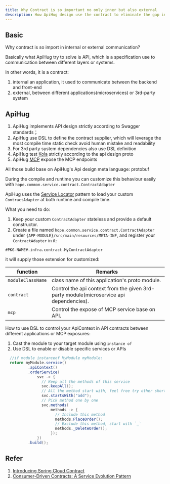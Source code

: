 ```yaml
---
title: Why Contract is so important no only inner but also external
description: How ApiHug design use the contract to eliminate the gap inner and external
---
```




## Basic

<TipInfo>
  Why contract is so import in internal or external communication?
</TipInfo>

Basically what ApiHug try to solve is API, which is a specification use to communication between different layers or systems. 

In other words, it is a contract:

1. internal an application, it used to communicate between the backend and front-end
2. external, between different applications(microservices) or 3rd-party system


## ApiHug

1. ApiHug implements API design strictly according to Swagger standards；
2. ApiHug use DSL to define the contract supplier, which will leverage the most compile time static check avoid human mistake and readability
3. For 3rd party system dependencies also use DSL definition
4. ApiHug test [Kola](/docs/kola) strictly according to the api design proto
5. ApiHug [MCP](/docs/mcp/001_start) expose the MCP endpoints 

All those build base on ApiHug's Api design meta language: protobuf

During the compile and runtime you can customize this behaviour easily with `hope.common.service.contract.ContractAdapter`

ApiHug uses the [Service Locator](https://www.oracle.com/java/technologies/service-locator.html) pattern to load your custom `ContractAdapter` at both runtime and compile time.

What you need to do:

1. Keep your custom `ContractAdapter` stateless and provide a default constructor.
2. Create a file named `hope.common.service.contract.ContractAdapter` under `{APP-MODULE}/src/main/resources/META-INF`, and register your `ContractAdapter` in it:

```
#PKG-NAME#.infra.contract.MyContractAdapter
```

it will supply those extension for customized:


| function          | Remarks                                                                                 |
|-------------------|-----------------------------------------------------------------------------------------|
| `moduleClassName` | class name of this application's proto module.                                          |
| `contract`        | Control the api context from the given 3rd-party module(microservice api dependencies). |
| `mcp`             | Control the expose of MCP service base on API.                                          |

How to use DSL to control your ApiContext in API contracts between different applications or MCP exposures:

1. Cast the module to your target module using `instance of`
2. Use DSL to enable or disable specific services or APIs

```java
  //if module instanceof MyModule myModule: 
  return myModule.service()
          .apiContext()
          .orderService(
              svc -> {
                // Keep all the methods of this service
                svc.keepAll();
                // All the method start with, feel free try other shortcut
                svc.startsWith("add");
                // Pick method one by one
                svc.methods(
                    methods -> {
                      // Include this method
                      methods.PlaceOrder();
                      // Exclude this method, start with `_`
                      methods._DeleteOrder();
                    });
              })
          .build();
```


## Refer

1. [Introducing Spring Cloud Contract](https://docs.spring.io/spring-cloud-contract/reference/getting-started/introducing-spring-cloud-contract.html)
2. [Consumer-Driven Contracts: A Service Evolution Pattern](https://martinfowler.com/articles/consumerDrivenContracts.html)
